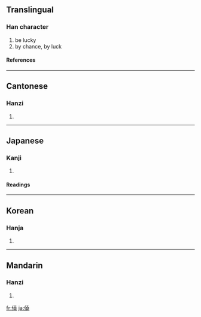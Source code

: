 {{see|侥|徺}}

==Translingual==
===Han character===
{{Han char|rn=9|rad=人|as=12|sn=14|four=2421<sub>1</sub>|canj=人土土山 (OGGU)}}
# be lucky
# by chance, by luck
====References====
{{Han ref|kx=0117.100|dkj=01113|dj=0248.160|hdz=10216.120|uh=50E5|ud=20709|bh=B9AE|bd=47534}}
----
==Cantonese==
===Hanzi===
{{yue-hanzi|jyut=|y=hiu1}}
# {{defn|Cantonese}}
----
==Japanese==
===Kanji===
{{ja-kanji|grade=|rs=人12}}
# {{defn|Japanese}}
====Readings====
{{ja-readings|on=[[きょう]] (kyō), [[ぎょう]] (gyō)|kun=[[ねがう]] (negau), [[もとめる]] (motomeru)}}
----
==Korean==
===Hanja===
{{ko-hanja|hangeul=요|rv=yo|mr=yo}}
# {{defn|Korean}}
----
==Mandarin==
===Hanzi===
{{cmn-hanzi|sim=侥|pin=[[jiǎo]] ([[jiao3]])|wg=chiao<sup>3</sup>}}
# {{defn|Mandarin}}

[[fr:僥]]
[[ja:僥]]
